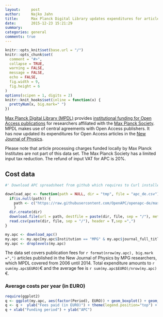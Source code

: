 ```yaml
---
layout:     post
author:  	Najko Jahn
title:      Max Planck Digital Library updates expenditures for articles published in the New Journal of Physics
date:       2015-12-23 15:21:29
summary:    
categories: general
comments: true
---
```



```r
knitr::opts_knit$set(base.url = "/")
knitr::opts_chunk$set(
  comment = "#>",
  collapse = TRUE,
  warning = FALSE, 
  message = FALSE,
  echo = FALSE,
  fig.width = 9,
  fig.height = 6
)
options(scipen = 1, digits = 2)
knitr::knit_hooks$set(inline = function(x) {
  prettyNum(x, big.mark=" ")
})
```

[Max Planck Digital Library (MPDL)](https://www.mpdl.mpg.de/en/) provides [institutional funding for Open Access publications](https://www.mpdl.mpg.de/en/?id=50:open-access-publishing&catid=17:open-access) for researchers affiliated with the  [Max Planck Society](http://www.mpg.de/en). MPDL makes use of central agreements with Open Access publishers. It has now updated its expenditures for Open Access articles in the [New Journal of Physics](http://iopscience.iop.org/1367-2630).

Please note that article processing charges funded locally by Max Planck Institutes are not part of this data set. The Max Planck Society has a limited input tax reduction. The refund of input VAT for APC is 20%.

## Cost data


```r
#' Download APC spreadsheet from github which requires to Curl installed

download_apc <- function(path = NULL, dir = "tmp", file = "apc_de.csv"){
  if(is.null(path)) {
    path <- c("https://raw.githubusercontent.com/OpenAPC/openapc-de/master/data/apc_de.csv")
    } 
  dir.create(dir) 
  download.file(url = path, destfile = paste(dir, file, sep = "/"), method = "curl")
  read.csv(paste(dir, file, sep = "/"), header = T,sep =",")
}

my.apc <- download_apc()
my.apc <- my.apc[my.apc$Institution == "MPG" & my.apc$journal_full_title == "New Journal of Physics",]
my.apc <- droplevels(my.apc)
``````

The data set covers publication fees for `r format(nrow(my.apc), big.mark =",")` articles published in the New Journal of Physics by MPG researchers, which MPDL covered from 2006 until 2014. Total expenditure amounts to `r sum(my.apc$EURO)`€ and the average fee is `r sum(my.apc$EURO)/nrow(my.apc)`€.

###  Average costs per year (in EURO)

```r
require(ggplot2)
q <- ggplot(my.apc, aes(factor(Period), EURO)) + geom_boxplot() + geom_point(alpha = 1/10, size = 4)
q <- q +  ylab("Fees paid (in EURO)") + theme(legend.position="top") + theme_bw(base_size = 18)
q + xlab("Funding period") + ylab("APC")
```


